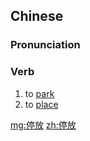 ==Chinese==
{{zh-forms}}

===Pronunciation===
{{zh-pron
|m=tíngfàng
|c=ting4 fong3
|h=pfs=thìn-fong
|mn=qz,xm,zz:thêng-hòng/xm:thêng-pàng
|cat=v
}}

===Verb===
{{zh-verb}}

# to [[park]]
# to [[place]]

[[mg:停放]]
[[zh:停放]]